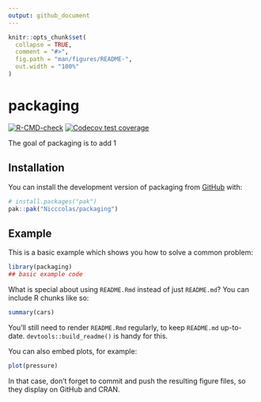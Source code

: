 ```yaml
---
output: github_document
---
```


<!-- README.md is generated from README.Rmd. Please edit that file -->

```r
knitr::opts_chunk$set(
  collapse = TRUE,
  comment = "#>",
  fig.path = "man/figures/README-",
  out.width = "100%"
)
```

# packaging

<!-- badges: start -->
[![R-CMD-check](https://github.com/Nicccolas/packaging/actions/workflows/R-CMD-check.yaml/badge.svg)](https://github.com/Nicccolas/packaging/actions/workflows/R-CMD-check.yaml)
[![Codecov test coverage](https://codecov.io/gh/Nicccolas/packaging/graph/badge.svg)](https://app.codecov.io/gh/Nicccolas/packaging)
<!-- badges: end -->

The goal of packaging is to add 1

## Installation

You can install the development version of packaging from [GitHub](https://github.com/) with:

``` r
# install.packages("pak")
pak::pak("Nicccolas/packaging")
```

## Example

This is a basic example which shows you how to solve a common problem:

```r
library(packaging)
## basic example code
```

What is special about using `README.Rmd` instead of just `README.md`? You can include R chunks like so:

```r
summary(cars)
```

You'll still need to render `README.Rmd` regularly, to keep `README.md` up-to-date. `devtools::build_readme()` is handy for this.

You can also embed plots, for example:

```r
plot(pressure)
```

In that case, don't forget to commit and push the resulting figure files, so they display on GitHub and CRAN.
